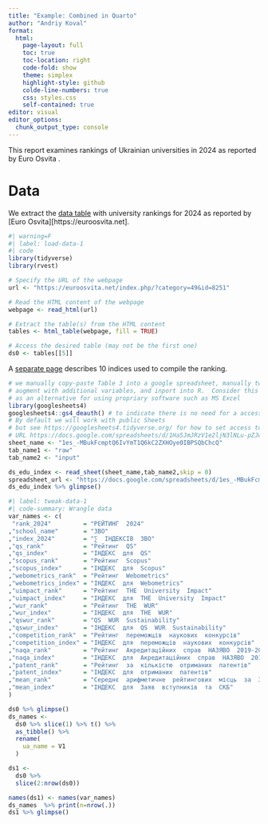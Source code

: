```yaml
---
title: "Example: Combined in Quarto"
author: "Andriy Koval"
format:
  html:
    page-layout: full
    toc: true
    toc-location: right
    code-fold: show
    theme: simplex
    highlight-style: github
    colde-line-numbers: true
    css: styles.css
    self-contained: true
editor: visual
editor_options: 
  chunk_output_type: console
---
```


This report examines rankings of Ukrainian universities in 2024 as reported by Euro Osvita . 

# Data

We extract the [data table](https://euroosvita.net/index.php/?category=49&id=8251)  with university rankings for 2024 as reported by [Euro Osvita][https://euroosvita.net]. 

```r
#| warning=F
#| label: load-data-1
#| code
library(tidyverse)
library(rvest)

# Specify the URL of the webpage
url <- "https://euroosvita.net/index.php/?category=49&id=8251"

# Read the HTML content of the webpage
webpage <- read_html(url)

# Extract the table(s) from the HTML content
tables <- html_table(webpage, fill = TRUE)

# Access the desired table (may not be the first one)
ds0 <- tables[[5]]
```


A [separate page](https://euroosvita.net/index.php/?category=1&id=8252) describes  10 indices used to compile the ranking.
```r
# we manually copy-paste Table 3 into a google spreadsheet, manually tweak,
# augment with additional variables, and inport into R.  Consider this workflow,
# as an alternative for using propriary software such as MS Excel
library(googlesheets4)
googlesheets4::gs4_deauth() # to indicate there is no need for a access token
# By default we will work with public Sheets
# but see https://googlesheets4.tidyverse.org/ for how to set access to private
# URL https://docs.google.com/spreadsheets/d/1Ha5JmJRzV1e2ljN3lNLu-pZJwyehJPoKrw9CtMvBMks/edit?usp=sharing
sheet_name <- "1es_-MBukFcmptQ6IvYmT1Q6kC2ZXHOye0IBPSQbChcQ"
tab_name1 <- "raw"
tab_name2 <- "input"

ds_edu_index <- read_sheet(sheet_name,tab_name2,skip = 0)
spreadsheet_url <- "https://docs.google.com/spreadsheets/d/1es_-MBukFcmptQ6IvYmT1Q6kC2ZXHOye0IBPSQbChcQ/edit?usp=sharing"
ds_edu_index %>% glimpse()
```


```r
#| label: tweak-data-1
#| code-summary: Wrangle data
var_names <- c(
 "rank_2024"         = "РЕЙТИНГ  2024"
,"school_name"       = "ЗВО"
,"index_2024"        = "∑  ІНДЕКСІВ  ЗВО"
,"qs_rank"           = "Рейтинг  QS"
,"qs_index"          = "ІНДЕКС  для  QS"
,"scopus_rank"       = "Рейтинг  Scopus"
,"scopus_index"      = "ІНДЕКС  для  Scopus"
,"webometrics_rank"  = "Рейтинг  Webometrics"
,"webometrics_index" = "ІНДЕКС  для  Webometrics"
,"uimpact_rank"      = "Рейтинг  THE  University  Impact"
,"uimpact_index"     = "ІНДЕКС  для  THE  University  Impact"
,"wur_rank"          = "Рейтинг  THE  WUR"
,"wur_index"         = "ІНДЕКС  для  THE  WUR"
,"qswur_rank"        = "QS  WUR  Sustainability"
,"qswur_index"       = "ІНДЕКС  для  QS  WUR  Sustainability"
,"competition_rank"  = "Рейтинг  переможців  наукових  конкурсів"
,"competition_index" = "ІНДЕКС  для  переможців  наукових  конкурсів"
,"naqa_rank"         = "Рейтинг  Акредитаційних  справ  НАЗЯВО  2019-2023"
,"naqa_index"        = "ІНДЕКС  для  Акредитаційних  справ  НАЗЯВО  2019-2023"
,"patent_rank"       = "Рейтинг  за  кількістю  отриманих  патентів"
,"patent_index"      = "ІНДЕКС  для  отриманих  патентів"
,"mean_rank"         = "Середнє  арифметичне  рейтингових  місць  за  Заявами  вступників  та  СКБ"
,"mean_index"        = "ІНДЕКС  для  Заяв  вступників  та  СКБ"
)

ds0 %>% glimpse()
ds_names <- 
  ds0 %>% slice(1) %>% t() %>% 
  as_tibble() %>%
  rename(
    ua_name = V1
  ) 

ds1 <- 
  ds0 %>% 
  slice(2:nrow(ds0))

names(ds1) <- names(var_names)
ds_names  %>% print(n=nrow(.))
ds1 %>% glimpse()
```

